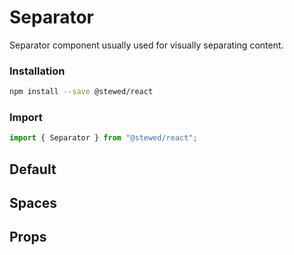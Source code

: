 
# Separator

Separator component usually used for visually separating content.

### Installation

```bash
npm install --save @stewed/react
```

### Import

```js
import { Separator } from "@stewed/react";
```

<Meta of={SeparatorStories} />

## Default

<Canvas of={SeparatorStories.Default} />

## Spaces

<Canvas of={SeparatorStories.Spaces} />

## Props

<ArgTypes of={SeparatorStories} />
